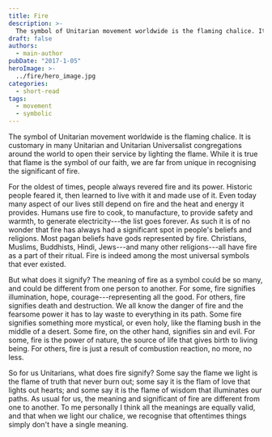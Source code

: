 ```yaml
---
title: Fire
description: >-
  The symbol of Unitarian movement worldwide is the flaming chalice. It is customary in many Unitarian and Unitarian Universalist congregations around the world to open their service by lighting the flame.
draft: false
authors:
  - main-author
pubDate: "2017-1-05"
heroImage: >-
  ../fire/hero_image.jpg
categories:
  - short-read
tags:
  - movement
  - symbolic
---
```


The symbol of Unitarian movement worldwide is the flaming chalice. It is customary in many Unitarian and Unitarian Universalist congregations around the world to open their service by lighting the flame. While it is true that flame is the symbol of our faith, we are far from unique in recognising the significant of fire.

For the oldest of times, people always revered fire and its power. Historic people feared it, then learned to live with it and made use of it. Even today many aspect of our lives still depend on fire and the heat and energy it provides. Humans use fire to cook, to manufacture, to provide safety and warmth, to generate electricity---the list goes forever. As such it is of no wonder that fire has always had a significant spot in people's beliefs and religions. Most pagan beliefs have gods represented by fire. Christians, Muslims, Buddhists, Hindi, Jews---and many other religions---all have fire as a part of their ritual. Fire is indeed among the most universal symbols that ever existed.

But what does it signify? The meaning of fire as a symbol could be so many, and could be different from one person to another. For some, fire signifies illumination, hope, courage---representing all the good. For others, fire signifies death and destruction. We all know the danger of fire and the fearsome power it has to lay waste to everything in its path. Some fire signifies something more mystical, or even holy, like the flaming bush in the middle of a desert. Some fire, on the other hand, signifies sin and evil. For some, fire is the power of nature, the source of life that gives birth to living being. For others, fire is just a result of combustion reaction, no more, no less.

So for us Unitarians, what does fire signify? Some say the flame we light is the flame of truth that never burn out; some say it is the flam of love that lights out hearts; and some say it is the flame of wisdom that illuminates our paths. As usual for us, the meaning and significant of fire are different from one to another. To me personally I think all the meanings are equally valid, and that when we light our chalice, we recognise that oftentimes things simply don't have a single meaning.